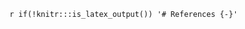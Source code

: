 `r if(!knitr:::is_latex_output()) '# References {-}'`

<!-- 
You don't really need to alter this chapter unless you want to change the name of the bibliography section 
to 'Bibliography', 'Literature', or something similar.
Any references included in the chapters will be printed here automatically.
-->

<!-- This quiet code chunk serves as a custom style for the reference section and adds a custom header. Don't change it unless you really want to. -->
```{=latex}
\markboth{References}{References}
```
